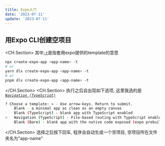 ```yaml
---
title: Expo入门
date: '2023-07-11'
update: '2023-07-11'
---
```


## 用Expo CLI创建空项目
<CH.Section>
其中[_`-t`_](focus://1[32:33],3[37:38],5[37:38])是指套用expo提供的template的意思
```bash expo-cli.sh mark=1,3,5
npx create-expo-app <app-name> -t
# or
yarn dlx create-expo-app <app-name> -t
# or
pnpm dlx create-expo-app <app-name> -t
```
</CH.Section>
<CH.Section>
执行之后会出现如下选项, 这里我选的是[_`Navigation (TypeScript)`_](focus://4)
```bash
? Choose a template: » - Use arrow-keys. Return to submit.
    Blank - a minimal app as clean as an empty canvas
    Blank (TypeScript) - blank app with TypeScript enabled
>   Navigation (TypeScript) - File-based routing with TypeScript enabled
    Blank (Bare) - blank app with the native code exposed (expo prebuild)
```
</CH.Section>
选择之后按下回车, 程序会自动生成一个空项目, 空项目所在文件夹名为"app-name"
